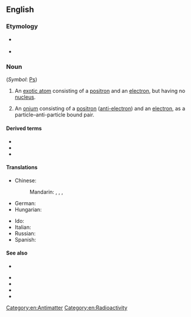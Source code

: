 ==English==
{{wikipedia}}

===Etymology===
* {{sense|chemistry}} {{suffix|en|positron|ium}}
* {{sense|physics}} {{suffix|en|positron|onium}}

===Noun===
{{en-noun|s|positronia}} (''Symbol'': [[Ps]])

# {{lb|en|physics|chemistry}} An [[exotic atom]] consisting of a [[positron]] and an [[electron]], but having no [[nucleus]].[[Category:en:Antimatter]] [[Category:en:Radioactivity]]
# {{lb|en|physics}} An [[onium]] consisting of a [[positron]] ([[anti-electron]]) and an [[electron]], as a particle&ndash;anti-particle bound pair.

====Derived terms====
{{sense|exotic atom}}
* {{l|en|dipositronium}}
* {{l|en|orthopositronium}}
* {{l|en|parapositronium}}

====Translations====
{{trans-top|exotic atom}}
* Chinese:
*: Mandarin: {{t|cmn|電子偶素}}, {{t|cmn|电子偶素|tr=diànzǐ'ǒusù}}, {{t|cmn|正電子素}}, {{t|cmn|正电子素|tr=zhèngdiànzǐsù}}
* German: {{t+|de|Positronium|n}}
* Hungarian: {{t|hu|pozitrónium}}
{{trans-mid}}
* Ido: {{t|io|positronio}}
* Italian: {{t|it|positronio|m}}
* Russian: {{t+|ru|позитроний|m}}
* Spanish: {{t+|es|positronio|m}}
{{trans-bottom}}

====See also====
{{sense|exotic atom}}
* {{l|en|muonium}}

{{sense|onium}}
* {{l|en|muononium}}
* {{l|en|tauonium}}
* {{l|en|toponium}}
* {{l|en|pionium}}